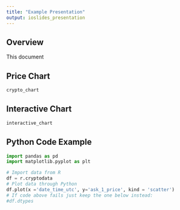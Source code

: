 ```yaml
---
title: "Example Presentation"
output: ioslides_presentation
---
```


## Overview

This document 

## Price Chart

```r
crypto_chart
```


## Interactive Chart

```r
interactive_chart
```

## Python Code Example

```python
import pandas as pd
import matplotlib.pyplot as plt

# Import data from R
df = r.cryptodata
# Plot data through Python
df.plot(x ='date_time_utc', y='ask_1_price', kind = 'scatter')
# If code above fails just keep the one below instead:
#df.dtypes
```



